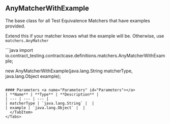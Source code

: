 
## AnyMatcherWithExample

The base class for all Test Equivalence Matchers that have examples provided.

Extend this if your matcher knows what the example will be. Otherwise, use `matchers.AnyMatcher`

<Tabs groupId="language">
  <TabItem value="java" label="Java">
```java
import io.contract_testing.contractcase.definitions.matchers.AnyMatcherWithExample;

new AnyMatcherWithExample(java.lang.String matcherType, java.lang.Object example);
```

#### Parameters <a name="Parameters" id="Parameters"></a>
| **Name** | **Type** | **Description** |
| --- | --- | --- |
| matcherType | `java.lang.String` |  |
| example | `java.lang.Object` |  |
  </TabItem>
</Tabs>
